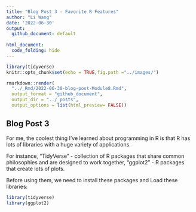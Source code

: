 ```yaml
---
title: "Blog Post 3 - Favorite R Features"
author: "Li Wang"
date: '2022-06-30'
output:
  github_document: default
  
html_document:
  code_folding: hide
---
```

  
```r
library(tidyverse)
knitr::opts_chunk$set(echo = TRUE,fig.path ="../images/")
```

```r
rmarkdown::render(
  "../_Rmd/2022-06-30-blog-post-Module8.Rmd", 
  output_format = "github_document",
  output_dir = "../_posts",
  output_options = list(html_preview= FALSE))
```

## Blog Post 3

For me, the coolest thing I've learned about programming in R is that R has lots of libraries with a huge variety of applications.

For instance, "TidyVerse" - collection of R packages that share common philosophies and are designed to work together, 
"ggplot2" - R packages that create lots of plots.

Before using them, we need to install these packages and Load these libraries:

```r
library(tidyverse)
library(ggplot2)
```